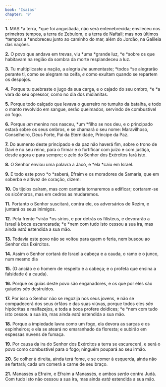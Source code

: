 ```yaml
---
book: 'Isaías'
chapter: '9'
---
```


**1.** MAS *a terra, *que foi angustiada, não será entenebrecida; envileceu nos primeiros tempos, a terra de Zebulom, e a terra de Naftali; mas nos últimos *tempos a *enobreceu junto ao caminho do mar, além do Jordão, na Galileia das nações.

**2.** O povo que andava em trevas, viu *uma *grande luz, *e *sobre os que habitavam na região da sombra da morte resplandeceu a luz.

**3.** Tu multiplicaste a nação, a alegria *lhe* aumentaste; *todos *se alegrarão perante ti, como se alegram na ceifa, *e* como exultam quando se repartem os despojos.

**4.** Porque tu quebraste o jugo da sua carga, e o cajado do seu ombro, *e *a vara do seu opressor, como no dia dos midianitas.

**5.** Porque todo calçado que levava o guerreiro no tumulto da batalha, e todo o manto revolvido em sangue, serão queimados, servindo de combustível ao fogo.

**6.** Porque *um* menino nos nasceu, *um *filho se nos deu, e o principado estará sobre os seus ombros, e se chamará o seu nome: Maravilhoso, Conselheiro, Deus Forte, Pai da Eternidade, Príncipe da Paz.

**7.** Do aumento deste principado e da paz não haverá fim, sobre o trono de Davi e no seu reino, para o firmar e o fortificar com juízo e com justiça, desde agora e para sempre; o zelo do Senhor dos Exércitos fará isto.

**8.** O Senhor enviou uma palavra a Jacó, e *ela *caiu em Israel.

**9.** E todo este povo *o *saberá, Efraim e os moradores de Samaria, que em soberba e altivez de coração, dizem:

**10.** Os tijolos caíram, mas *com* cantaria tornaremos a edificar; cortaram-se os sicômoros, mas em cedros as mudaremos.

**11.** Portanto o Senhor suscitará, contra ele, os adversários de Rezim, e juntará os seus inimigos.

**12.** Pela frente *virão *os sírios, e por detrás os filisteus, e devorarão a Israel à boca escancarada; *e *nem com tudo isto cessou a sua ira, mas ainda *está* estendida a sua mão.

**13.** Todavia este povo não se voltou para quem o feria, nem buscou ao Senhor dos Exércitos.

**14.** Assim o Senhor cortará de Israel a cabeça e a cauda, o ramo e o junco, num mesmo dia

**15.** (O ancião e o homem de respeito é a cabeça; e o profeta que ensina a falsidade é a cauda).

**16.** Porque os guias deste povo são enganadores, e os que por eles são guiados *são* destruídos.

**17.** Por isso o Senhor não se regozija nos seus jovens, e não se compadecerá dos seus órfãos e das suas viúvas, porque todos eles *são* hipócritas e malfazejos, e toda a boca profere doidices; *e *nem com tudo isto cessou a sua ira, mas ainda *está* estendida a sua mão.

**18.** Porque a impiedade lavra como um fogo, ela devora as sarças e os espinheiros; e ela se ateará no emaranhado da floresta; e subirão em espessas nuvens de fumaça.

**19.** Por causa da ira do Senhor dos Exércitos a terra se escurecerá, e será o povo como combustível para o fogo; ninguém poupará ao seu irmão.

**20.** Se colher à direita, ainda terá fome, e se comer à esquerda, ainda não se fartará; cada um comerá a carne de seu braço.

**21.** Manassés a Efraim, e Efraim a Manassés, e ambos *serão* contra Judá. Com tudo isto não cessou a sua ira, mas ainda *está* estendida a sua mão.
